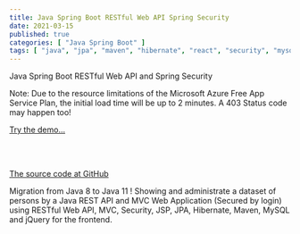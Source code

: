 ```yaml
---
title: Java Spring Boot RESTful Web API Spring Security
date: 2021-03-15
published: true
categories: [ "Java Spring Boot" ]
tags: [ "java", "jpa", "maven", "hibernate", "react", "security", "mysql", "azure" ]
---
```


Java Spring Boot RESTful Web API and Spring Security

<p>Note: Due to the resource limitations of the Microsoft Azure Free App Service Plan, the initial load time will be up to 2 minutes. A 403 Status code may happen too!</p>

<a href="https://pso-rest-secure.azurewebsites.net" target="_blank" title="Java">Try the demo...</a>

<br /><br />

<a href="https://github.com/persteenolsen/springboot-rest-jpa-security" target="_blank">The source code at GitHub</a>

Migration from Java 8 to Java 11 ! Showing and administrate a dataset of persons by a Java REST API and MVC Web Application (Secured by login) using RESTful Web API, MVC, Security, JSP, JPA, Hibernate, Maven, MySQL and jQuery for the frontend.



